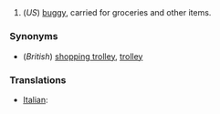 ==[[]]==

# (''US'') [[buggy]], carried for groceries and other items.

===Synonyms===
*(''British'') [[shopping trolley]], [[trolley]]

===Translations===

*[[Italian]]: [[]]
